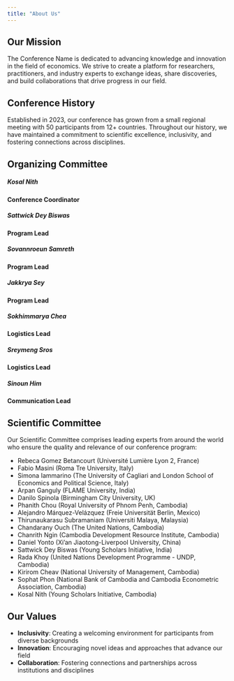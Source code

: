 ```yaml
---
title: "About Us"
---
```


## Our Mission

The Conference Name is dedicated to advancing knowledge and innovation in the field of economics. We strive to create a platform for researchers, practitioners, and industry experts to exchange ideas, share discoveries, and build collaborations that drive progress in our field.

## Conference History

Established in 2023, our conference has grown from a small regional meeting with 50 participants from 12+ countries. Throughout our history, we have maintained a commitment to scientific excellence, inclusivity, and fostering connections across disciplines.

## Organizing Committee

:::: {.grid}

::: {.g-col-12 .g-col-md-4}
##### Kosal Nith
**Conference Coordinator**


:::

::: {.g-col-12 .g-col-md-4}
##### Sattwick Dey Biswas
**Program Lead**


:::

::: {.g-col-12 .g-col-md-4}
##### Sovannroeun Samreth
**Program Lead**

:::
::: {.g-col-12 .g-col-md-4}
##### Jakkrya Sey
**Program Lead**

:::

::: {.g-col-12 .g-col-md-4}
##### Sokhimmarya Chea
**Logistics Lead**

:::

::: {.g-col-12 .g-col-md-4}
##### Sreymeng Sros
**Logistics Lead**

:::

::: {.g-col-12 .g-col-md-4}
##### Sinoun Him
**Communication Lead**
:::

::::


## Scientific Committee

Our Scientific Committee comprises leading experts from around the world who ensure the quality and relevance of our conference program:

- Rebeca Gomez Betancourt (Université Lumière Lyon 2, France)
- Fabio Masini (Roma Tre University, Italy)
- Simona Iammarino (The University of Cagliari and London School of Economics and Political Science, Italy)
- Arpan Ganguly (FLAME University, India)
- Danilo Spinola (Birmingham City University, UK)
- Phanith Chou (Royal University of Phnom Penh, Cambodia)
- Alejandro Márquez-Velázquez (Freie Universität Berlin, Mexico)
- Thirunaukarasu Subramaniam (Universiti Malaya, Malaysia)
- Chandarany Ouch (The United Nations, Cambodia)
- Chanrith Ngin (Cambodia Development Resource Institute, Cambodia)
- Daniel Yonto (Xi’an Jiaotong-Liverpool University, China)
- Sattwick Dey Biswas (Young Scholars Initiative, India)
- Rada Khoy (United Nations Development Programme - UNDP, Cambodia)
- Kirirom Cheav (National University of Management, Cambodia)
- Sophat Phon (National Bank of Cambodia and Cambodia Econometric Association, Cambodia)
- Kosal Nith (Young Scholars Initiative, Cambodia)

## Our Values
- **Inclusivity**: Creating a welcoming environment for participants from diverse backgrounds
- **Innovation**: Encouraging novel ideas and approaches that advance our field
- **Collaboration**: Fostering connections and partnerships across institutions and disciplines

